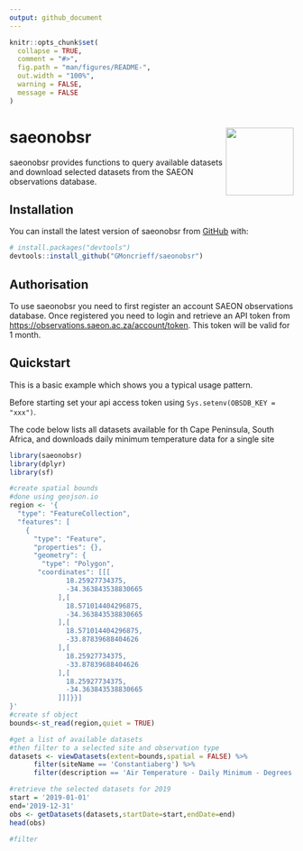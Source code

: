 ```yaml
---
output: github_document
---
```


<!-- README.md is generated from README.Rmd. Please edit that file -->

```r
knitr::opts_chunk$set(
  collapse = TRUE,
  comment = "#>",
  fig.path = "man/figures/README-",
  out.width = "100%",
  warning = FALSE, 
  message = FALSE
)
```
  
  
# saeonobsr <img src="saeon_hex.png" align="right" alt="" width="120" />

<!-- badges: start -->
<!-- badges: end -->

saeonobsr provides functions to query available datasets and download selected datasets from the SAEON observations database.  


## Installation

You can install the latest version of saeonobsr from [GitHub](https://github.com/GMoncrieff/saeonobsr) with:

``` r
# install.packages("devtools")
devtools::install_github("GMoncrieff/saeonobsr")
```
## Authorisation

To use saeonobsr you need to first register an account SAEON observations database. Once registered you need to login and retrieve an API token from [https://observations.saeon.ac.za/account/token](https://observations.saeon.ac.za/account/token). This token will be valid for 1 month.

## Quickstart

This is a basic example which shows you a typical usage pattern.  

Before starting set your api access token using `Sys.setenv(OBSDB_KEY = "xxx")`.  

The code below lists all datasets available for th Cape Peninsula, South Africa, and downloads daily minimum temperature data for a single site

```r
library(saeonobsr)
library(dplyr)
library(sf)

#create spatial bounds
#done using geojson.io
region <- '{
  "type": "FeatureCollection",
  "features": [
    {
      "type": "Feature",
      "properties": {},
      "geometry": {
        "type": "Polygon",
       "coordinates": [[[
              18.25927734375,
              -34.363843538830665
            ],[
              18.571014404296875,
              -34.363843538830665
            ],[
              18.571014404296875,
              -33.87839688404626
            ],[
              18.25927734375,
              -33.87839688404626
            ],[
              18.25927734375,
              -34.363843538830665
            ]]]}}]
}'
#create sf object
bounds<-st_read(region,quiet = TRUE)

#get a list of available datasets
#then filter to a selected site and observation type
datasets <- viewDatasets(extent=bounds,spatial = FALSE) %>%
      filter(siteName == 'Constantiaberg') %>%
      filter(description == 'Air Temperature - Daily Minimum - Degrees Celsius')

#retrieve the selected datasets for 2019
start = '2019-01-01'
end='2019-12-31'
obs <- getDatasets(datasets,startDate=start,endDate=end)
head(obs)

#filter 
```

